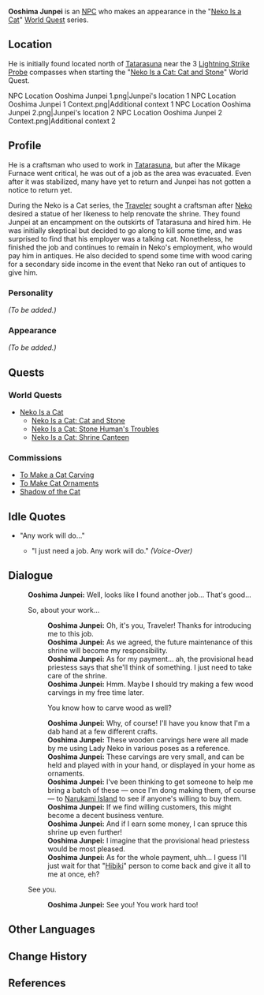{{Meta
<!-- REMOVE THIS TEMPLATE AFTER ADDING MISSING INFO -->
|missing_NPC_profile  = yes
}}
{{Character Infobox
|type             = NPC
|image            = NPC Ooshima Junpei.png
|region           = Inazuma
|voiceEN          = [[imdb:nm1042068|Jon Allen]]<ref>Twitter: [https://twitter.com/kingjonallen/status/1453473475029463041 EN VA Self Announcement]</ref>
}}
'''Ooshima Junpei''' {{Lang|ja={{Rubi|大|おお|島|しま|純|じゆん|平|ぺい}}|ja_rm=Ooshima Jiyunpei}} is an [[NPC]] who makes an appearance in the "[[Neko Is a Cat]]" [[World Quest]] series.

==Location==
He is initially found located north of [[Tatarasuna]] near the 3 [[Lightning Strike Probe]] compasses when starting the "[[Neko Is a Cat: Cat and Stone]]" World Quest.
<gallery hideaddbutton="true" captionalign="center">
NPC Location Ooshima Junpei 1.png|Junpei's location 1
NPC Location Ooshima Junpei 1 Context.png|Additional context 1
NPC Location Ooshima Junpei 2.png|Junpei's location 2
NPC Location Ooshima Junpei 2 Context.png|Additional context 2
</gallery>

==Profile==
He is a craftsman who used to work in [[Tatarasuna]], but after the Mikage Furnace went critical, he was out of a job as the area was evacuated. Even after it was stabilized, many have yet to return and Junpei has not gotten a notice to return yet.

During the Neko is a Cat series, the [[Traveler]] sought a craftsman after [[Neko]] desired a statue of her likeness to help renovate the shrine. They found Junpei at an encampment on the outskirts of Tatarasuna and hired him. He was initially skeptical but decided to go along to kill some time, and was surprised to find that his employer was a talking cat. Nonetheless, he finished the job and continues to remain in Neko's employment, who would pay him in antiques. He also decided to spend some time with wood caring for a secondary side income in the event that Neko ran out of antiques to give him.

===Personality===
''(To be added.)''

===Appearance===
''(To be added.)''

==Quests==
===World Quests===
*[[Neko Is a Cat]]
**[[Neko Is a Cat: Cat and Stone]]
**[[Neko Is a Cat: Stone Human's Troubles]]
**[[Neko Is a Cat: Shrine Canteen]]

===Commissions===
*[[To Make a Cat Carving]]
*[[To Make Cat Ornaments]]
*[[Shadow of the Cat]]

==Idle Quotes==
* "Any work will do..."
**{{A|VO Ooshima Junpei 01.ogg}} "I just need a job. Any work will do." ''(Voice-Over)''

==Dialogue==
{{Dialogue start}}
:'''Ooshima Junpei:''' Well, looks like I found another job... That's good...
:{{DIcon}} So, about your work...
::'''Ooshima Junpei:''' Oh, it's you, Traveler! Thanks for introducing me to this job.
::'''Ooshima Junpei:''' As we agreed, the future maintenance of this shrine will become my responsibility.
::'''Ooshima Junpei:''' As for my payment... ah, the provisional head priestess says that she'll think of something. I just need to take care of the shrine.
::'''Ooshima Junpei:''' Hmm. Maybe I should try making a few wood carvings in my free time later.
::{{DIcon}} You know how to carve wood as well?
::'''Ooshima Junpei:''' Why, of course! I'll have you know that I'm a dab hand at a few different crafts.
::'''Ooshima Junpei:''' These wooden carvings here were all made by me using Lady Neko in various poses as a reference.
::'''Ooshima Junpei:''' These carvings are very small, and can be held and played with in your hand, or displayed in your home as ornaments.
::'''Ooshima Junpei:''' I've been thinking to get someone to help me bring a batch of these &mdash; once I'm dong making them, of course &mdash; to [[Narukami Island]] to see if anyone's willing to buy them.
::'''Ooshima Junpei:''' If we find willing customers, this might become a decent business venture.
::'''Ooshima Junpei:''' And if I earn some money, I can spruce this shrine up even further!
::'''Ooshima Junpei:''' I imagine that the provisional head priestess would be most pleased.
::'''Ooshima Junpei:''' As for the whole payment, uhh... I guess I'll just wait for that "[[Hibiki]]" person to come back and give it all to me at once, eh?
:{{DIcon}} See you.
::'''Ooshima Junpei:''' See you! You work hard too!
{{Dialogue end}}

==Other Languages==
{{Other Languages|default_hidden = 1
|en      = Ooshima Junpei
|zhs     = 大岛纯平
|zhs_rm  = Dàdǎo Chúnpíng
|zht     = 大島純平
|zht_rm  = Dàdǎo Chúnpíng
|ja      = {{Rubi|大|おお|島|しま|純|じゆん|平|ぺい}}
|ja_rm   = Ooshima Jiyunpei
|ko      = 오오시마 준페이
|ko_rm   = Oosima Junpei
|es      = Ooshima Junpei
|fr      = Ooshima Junpei
|ru      = Осима Дзюмпэй
|th      = Ooshima Junpei
|vi      = Ooshima Junpei
|de      = Ooshima Junpei
|id      = Ooshima Junpei
|pt      = Ooshima Junpei
}}

==Change History==
{{Change History|2.1}}

==References==
{{Reflist}}